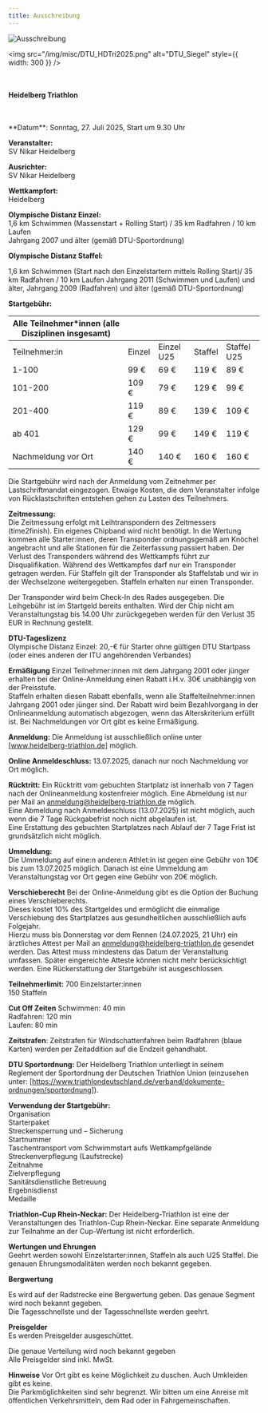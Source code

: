 ```yaml
---
title: Ausschreibung
---
```


![Ausschreibung](/img/banner/Ausschreibung.jpeg)

<img
  src="/img/misc/DTU_HDTri2025.png"
  alt="DTU_Siegel"
  style={{ width: 300 }}
/>
<br />
<br />
<br />

**Heidelberg Triathlon**

<br />
<br />
**Datum**: Sonntag, 27. Juli 2025, Start um 9.30 Uhr

**Veranstalter:**  
SV Nikar Heidelberg

**Ausrichter:**  
SV Nikar Heidelberg

**Wettkampfort:**  
Heidelberg

**Olympische Distanz Einzel:**  
1,6 km Schwimmen (Massenstart + Rolling Start) / 35 km Radfahren / 10 km Laufen  
Jahrgang 2007 und älter (gemäß DTU-Sportordnung)

**Olympische Distanz Staffel:**

1,6 km Schwimmen (Start nach den Einzelstartern mittels
Rolling Start)/ 35 km Radfahren / 10 km Laufen Jahrgang 2011 (Schwimmen und Laufen)
und älter, Jahrgang 2009 (Radfahren) und älter (gemäß DTU-Sportordnung)

**Startgebühr:**

| Alle Teilnehmer\*innen (alle Disziplinen insgesamt) |        |            |         |             |
| --------------------------------------------------- | ------ | ---------- | ------- | ----------- |
| Teilnehmer:in                                       | Einzel | Einzel U25 | Staffel | Staffel U25 |
| 1-100                                               | 99 €   | 69 €       | 119 €   | 89 €        |
| 101-200                                             | 109 €  | 79 €       | 129 €   | 99 €        |
| 201-400                                             | 119 €  | 89 €       | 139 €   | 109 €       |
| ab 401                                              | 129 €  | 99 €       | 149 €   | 119 €       |
| Nachmeldung vor Ort                                 | 140 €  | 140 €      | 160 €   | 160 €       |

Die Startgebühr wird nach der Anmeldung vom Zeitnehmer per Lastschriftmandat eingezogen. Etwaige Kosten, die dem Veranstalter infolge von Rücklastschriften entstehen gehen zu Lasten des Teilnehmers.

**Zeitmessung:**  
Die Zeitmessung erfolgt mit Leihtranspondern des Zeitmessers (time2finish). Ein eigenes Chipband wird nicht benötigt. In die Wertung kommen alle Starter:innen, deren Transponder ordnungsgemäß am Knöchel angebracht und alle Stationen für die Zeiterfassung passiert haben. Der Verlust des Transponders während des Wettkampfs führt zur Disqualifikation. Während des Wettkampfes darf nur ein Transponder getragen werden. Für Staffeln gilt der Transponder als Staffelstab und wir in der Wechselzone weitergegeben. Staffeln erhalten nur einen Transponder.

Der Transponder wird beim Check-In des Rades ausgegeben. Die Leihgebühr ist im Startgeld bereits enthalten. Wird der Chip nicht am Veranstaltungstag bis 14.00 Uhr zurückgegeben werden für den Verlust 35 EUR in Rechnung gestellt.

**DTU-Tageslizenz**  
Olympische Distanz Einzel: 20,-€ für Starter ohne gültigen DTU Startpass (oder eines anderen der ITU angehörenden Verbandes)

**Ermäßigung**
Einzel Teilnehmer:innen mit dem Jahrgang 2001 oder jünger erhalten bei der Online-Anmeldung einen Rabatt i.H.v. 30€ unabhängig von der Preisstufe.  
Staffeln erhalten diesen Rabatt ebenfalls, wenn alle Staffelteilnehmer:innen Jahrgang 2001 oder jünger sind. Der Rabatt wird beim Bezahlvorgang in der Onlineanmeldung automatisch abgezogen, wenn das Alterskriterium erfüllt ist. Bei Nachmeldungen vor Ort gibt es keine Ermäßigung.

**Anmeldung:**
Die Anmeldung ist ausschließlich online unter [www.heidelberg-triathlon.de] möglich.

**Online Anmeldeschluss:**
13.07.2025, danach nur noch Nachmeldung vor Ort möglich.

**Rücktritt:**
Ein Rücktritt vom gebuchten Startplatz ist innerhalb von 7 Tagen nach der Onlineanmeldung kostenfreier möglich. Eine Abmeldung ist nur per Mail an [anmeldung@heidelberg-triathlon.de](mailto:anmeldung@heidelberg-triathlon.de) möglich.  
Eine Abmeldung nach Anmeldeschluss (13.07.2025) ist nicht möglich, auch wenn die 7 Tage Rückgabefrist noch nicht abgelaufen ist.  
Eine Erstattung des gebuchten Startplatzes nach Ablauf der 7 Tage Frist ist grundsätzlich nicht möglich.

**Ummeldung:**  
Die Ummeldung auf eine:n andere:n Athlet:in ist gegen eine Gebühr von 10€ bis zum 13.07.2025 möglich. Danach ist eine Ummeldung am Veranstaltungstag vor Ort gegen eine Gebühr von 20€ möglich.

**Verschieberecht**
Bei der Online-Anmeldung gibt es die Option der Buchung eines Verschieberechts.  
Dieses kostet 10% des Startgeldes und ermöglicht die einmalige Verschiebung des Startplatzes aus gesundheitlichen ausschließlich aufs Folgejahr.  
Hierzu muss bis Donnerstag vor dem Rennen (24.07.2025, 21 Uhr) ein ärztliches Attest per Mail an [anmeldung@heidelberg-triathlon.de](mailto:anmeldung@heidelberg-triathlon.de) gesendet werden. Das Attest muss mindestens das Datum der Veranstaltung umfassen. Später eingereichte Atteste können nicht mehr berücksichtigt werden. Eine Rückerstattung der Startgebühr ist ausgeschlossen.

**Teilnehmerlimit:**
700 Einzelstarter:innen  
150 Staffeln

**Cut Off Zeiten**
Schwimmen: 40 min  
Radfahren: 120 min  
Laufen: 80 min

**Zeitstrafen**:
Zeitstrafen für Windschattenfahren beim Radfahren (blaue Karten) werden per Zeitaddition auf die Endzeit gehandhabt.

**DTU Sportordnung:**
Der Heidelberg Triathlon unterliegt in seinem Reglement der Sportordnung der Deutschen Triathlon Union (einzusehen unter: [https://www.triathlondeutschland.de/verband/dokumente-ordnungen/sportordnung]).

**Verwendung der Startgebühr:**  
Organisation  
Starterpaket  
Streckensperrung und – Sicherung  
Startnummer  
Taschentransport vom Schwimmstart aufs Wettkampfgelände  
Streckenverpflegung (Laufstrecke)  
Zeitnahme  
Zielverpflegung  
Sanitätsdienstliche Betreuung  
Ergebnisdienst  
Medaille

**Triathlon-Cup Rhein-Neckar:**
Der Heidelberg-Triathlon ist eine der Veranstaltungen des Triathlon-Cup Rhein-Neckar. Eine separate Anmeldung zur Teilnahme an der Cup-Wertung ist nicht erforderlich.

**Wertungen und Ehrungen**  
Geehrt werden sowohl Einzelstarter:innen, Staffeln als auch U25 Staffel. Die genauen Ehrungsmodalitäten werden noch bekannt gegeben.

**Bergwertung**

Es wird auf der Radstrecke eine Bergwertung geben. Das genaue Segment wird noch bekannt gegeben.  
Die Tagesschnellste und der Tagesschnellste werden geehrt.

**Preisgelder**  
Es werden Preisgelder ausgeschüttet.

Die genaue Verteilung wird noch bekannt gegeben  
Alle Preisgelder sind inkl. MwSt.

**Hinweise**
Vor Ort gibt es keine Möglichkeit zu duschen. Auch Umkleiden gibt es keine.  
Die Parkmöglichkeiten sind sehr begrenzt. Wir bitten um eine Anreise mit öffentlichen Verkehrsmitteln, dem Rad oder in Fahrgemeinschaften.
